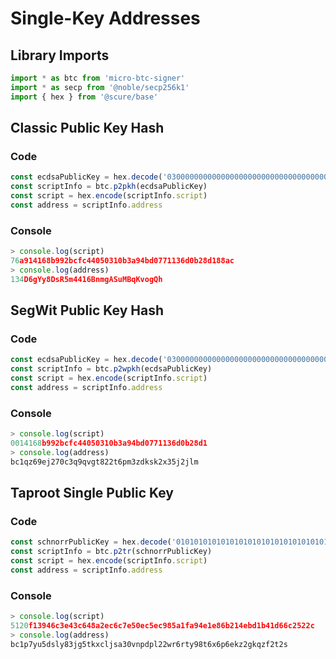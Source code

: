 # Single-Key Addresses

## Library Imports

```typescript
import * as btc from 'micro-btc-signer'
import * as secp from '@noble/secp256k1'
import { hex } from '@scure/base' 
```

## Classic Public Key Hash

### Code

```typescript
const ecdsaPublicKey = hex.decode('030000000000000000000000000000000000000000000000000000000000000001')
const scriptInfo = btc.p2pkh(ecdsaPublicKey)
const script = hex.encode(scriptInfo.script)
const address = scriptInfo.address
```

### Console

```typescript
> console.log(script)
76a914168b992bcfc44050310b3a94bd0771136d0b28d188ac
> console.log(address)
134D6gYy8DsR5m4416BnmgASuMBqKvogQh
```

## SegWit Public Key Hash

### Code

```typescript
const ecdsaPublicKey = hex.decode('030000000000000000000000000000000000000000000000000000000000000001')
const scriptInfo = btc.p2wpkh(ecdsaPublicKey)
const script = hex.encode(scriptInfo.script)
const address = scriptInfo.address
```

### Console

```typescript
> console.log(script)
0014168b992bcfc44050310b3a94bd0771136d0b28d1
> console.log(address)
bc1qz69ej270c3q9qvgt822t6pm3zdksk2x35j2jlm
```

## Taproot Single Public Key

### Code

```typescript
const schnorrPublicKey = hex.decode('0101010101010101010101010101010101010101010101010101010101010101')
const scriptInfo = btc.p2tr(schnorrPublicKey)
const script = hex.encode(scriptInfo.script)
const address = scriptInfo.address
```

### Console

```typescript
> console.log(script)
5120f13946c3e43c648a2ec6c7e50ec5ec985a1fa94e1e86b214ebd1b41d66c2522c
> console.log(address)
bc1p7yu5dsly83jg5tkxcljsa30vnpdpl22wr6rty98t6x6p6ekz2gkqzf2t2s
```

